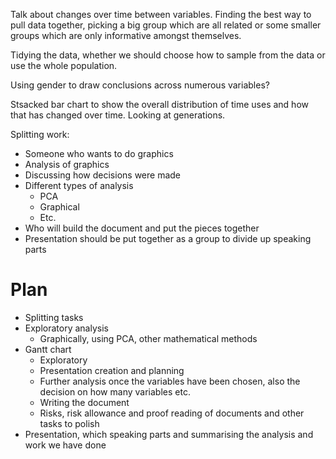 Talk about changes over time between variables. Finding the best way to pull data together, picking a big group which are all related or some smaller groups which are only informative amongst themselves.

Tidying the data, whether we should choose how to sample from the data or use the whole population.

Using gender to draw conclusions across numerous variables?

Stsacked bar chart to show the overall distribution of time uses and how that has changed over time. Looking at generations.

Splitting work:

+ Someone who wants to do graphics
+ Analysis of graphics
+ Discussing how decisions were made
+ Different types of analysis
	+ PCA
	+ Graphical
	+ Etc.
+ Who will build the document and put the pieces together
+ Presentation should be put together as a group to divide up speaking parts

# Plan

+ Splitting tasks
+ Exploratory analysis
	+ Graphically, using PCA, other mathematical methods
+ Gantt chart
	+ Exploratory
	+ Presentation creation and planning
	+ Further analysis once the variables have been chosen, also the decision on how many variables etc.
	+ Writing the document
	+ Risks, risk allowance and proof reading of documents and other tasks to polish
+ Presentation, which speaking parts and summarising the analysis and work we have done